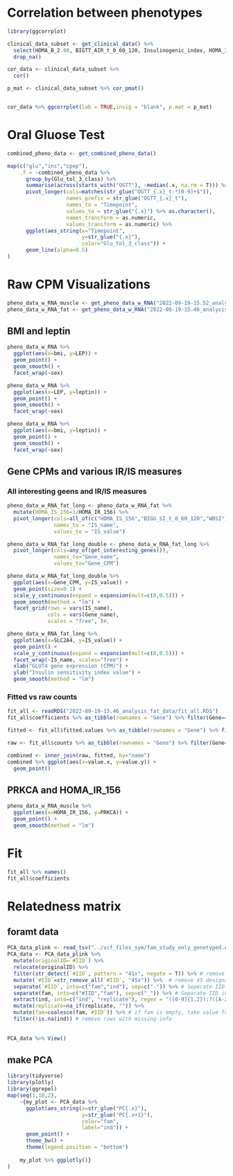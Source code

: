# Correlation between phenotypes
```r
library(ggcorrplot)

clinical_data_subset <- get_clinical_data() %>% 
  select(HOMA_B_2.88, BIGTT_AIR_t_0_60_120, Insulinogenic_index, HOMA_IR_156, BIGG_SI_t_0_60_120, Homa_is,  BMI,AGE) %>% 
  drop_na()

cor_data <- clinical_data_subset %>% 
  cor()

p_mat <- clinical_data_subset %>% cor_pmat()


cor_data %>% ggcorrplot(lab = TRUE,insig = "blank", p.mat = p_mat)
```


# Oral Gluose Test
```r
combined_pheno_data <- get_combined_pheno_data()

map(c("glu","ins","cpep"),
    .f = ~combined_pheno_data %>% 
      group_by(Glu_tol_3_class) %>% 
      summarise(across(starts_with("OGTT"), ~median(.x, na.rm = T))) %>% 
      pivot_longer(cols=matches(str_glue("OGTT_{.x}_t-*[0-9]+$")), 
                   names_prefix = str_glue("OGTT_{.x}_t"),
                   names_to = "Timepoint",
                   values_to = str_glue("{.x}") %>% as.character(),
                   names_transform = as.numeric,
                   values_transform = as.numeric) %>% 
      ggplot(aes_string(x="Timepoint", 
                        y=str_glue("{.x}"),
                        color="Glu_tol_3_class")) +
      geom_line(alpha=0.5)
)
```

# Raw CPM Visualizations
```r
pheno_data_w_RNA_muscle <- get_pheno_data_w_RNA("2022-09-19-15.52_analysis_muscle_data/")
pheno_data_w_RNA_fat <- get_pheno_data_w_RNA("2022-09-19-15.46_analysis_fat_data/")
```

## BMI and leptin
```r
pheno_data_w_RNA %>% 
  ggplot(aes(x=bmi, y=LEP)) +
  geom_point() +
  geom_smooth() +
  facet_wrap(~sex)

pheno_data_w_RNA %>% 
  ggplot(aes(x=LEP, y=leptin)) +
  geom_point() +
  geom_smooth() +
  facet_wrap(~sex)

pheno_data_w_RNA %>% 
  ggplot(aes(x=bmi, y=leptin)) +
  geom_point() +
  geom_smooth() + 
  facet_wrap(~sex)
```

## Gene CPMs and various IR/IS measures
### All interesting geens and IR/IS measures
```r
pheno_data_w_RNA_fat_long <- pheno_data_w_RNA_fat %>% 
  mutate(HOMA_IS_156=1/HOMA_IR_156) %>%  
  pivot_longer(cols=all_of(c("HOMA_IS_156","BIGG_SI_t_0_60_120","WBSI")), 
               names_to = "IS_name", 
               values_to = "IS_value")

pheno_data_w_RNA_fat_long_double <- pheno_data_w_RNA_fat_long %>% 
  pivot_longer(cols=any_of(get_interesting_genes()),
               names_to="Gene_name",
               values_to="Gene_CPM")

pheno_data_w_RNA_fat_long_double %>% 
  ggplot(aes(x=Gene_CPM, y=IS_value)) +
  geom_point(size=0.1) +
  scale_y_continuous(expand = expansion(mult=c(0,0.5))) +
  geom_smooth(method = "lm") +
  facet_grid(rows = vars(IS_name),
             cols = vars(Gene_name),
             scales = "free", )#,
```

```r
pheno_data_w_RNA_fat_long %>% 
  ggplot(aes(x=SLC2A4, y=IS_value)) +
  geom_point() +
  scale_y_continuous(expand = expansion(mult=c(0,0.5))) +
  facet_wrap(~IS_name, scales="free") +
  xlab("GLUT4 gene expression (CPM)") +
  ylab("Insulin sensitivity index value") +
  geom_smooth(method = "lm")
```

### Fitted vs raw counts
```r
fit_all <- readRDS("2022-09-19-15.46_analysis_fat_data/fit_all.RDS")
fit_all$coefficients %>% as_tibble(rownames = "Gene") %>% filter(Gene=="SLC2A4")

fitted <- fit_all$fitted.values %>% as_tibble(rownames = "Gene") %>% filter(Gene=="SLC2A4") %>% pivot_longer(cols=2:last_col())

raw <- fit_all$counts %>% as_tibble(rownames = "Gene") %>% filter(Gene=="SLC2A4") %>% pivot_longer(cols=2:last_col())

combined <- inner_join(raw, fitted, by="name")
combined %>% ggplot(aes(x=value.x, y=value.y)) +
  geom_point()
```

## PRKCA and HOMA_IR_156
```r
pheno_data_w_RNA_muscle %>% 
  ggplot(aes(x=HOMA_IR_156, y=PRKCA)) +
  geom_point() +
  geom_smooth(method = "lm")
```


# Fit
```r
fit_all %>% names()
fit_all$coefficients

```

# Relatedness matrix
## foramt data
```r
PCA_data_plink <- read_tsv("../vcf_files_sym/fam_study_only_genotyped.eigenvec") 
PCA_data <- PCA_data_plink %>% 
  mutate(originalID=`#IID`) %>%  
  relocate(originalID) %>% 
  filter(str_detect(`#IID`, pattern = "41x", negate = T)) %>% # remove non 45 samples 
  mutate(`#IID`=str_remove_all(`#IID`, "45x")) %>%  # remove 45 designation
  separate(`#IID`, into=c("fam","ind"), sep=c("-")) %>% # Seperate IID into fam and individuals
  separate(fam, into=c("#IID","fam"), sep=c("_")) %>% # Separate IID into IID and family
  extract(ind, into=c("ind", "replicate"), regex = "([0-9]{1,2}):?([A-Z])?") %>%  # add into replicates
  mutate(replicate=na_if(replicate, "")) %>% 
  mutate(fam=coalesce(fam,`#IID`)) %>% # if fam is empty, take value fro IID
  filter(!is.na(ind)) # remove rows with missing info
  
  
PCA_data %>% View()
```

## make PCA
```r
library(tidyverse)
library(plotly)
library(ggrepel)
map(seq(1,10,2), 
    ~{my_plot <- PCA_data %>% 
      ggplot(aes_string(x=str_glue("PC{.x}"), 
                        y=str_glue("PC{.x+1}"), 
                        color="fam",
                        label="ind")) +
      geom_point() + 
      theme_bw() +
      theme(legend.position = "bottom")
    
    my_plot %>% ggplotly()}
)

```

